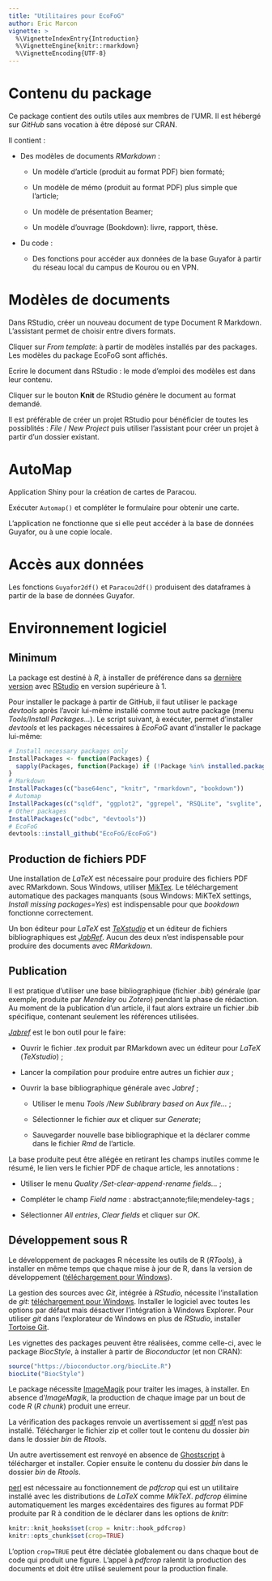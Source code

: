 ```yaml
---
title: "Utilitaires pour EcoFoG"
author: Eric Marcon
vignette: >
  %\VignetteIndexEntry{Introduction}
  %\VignetteEngine{knitr::rmarkdown}
  %\VignetteEncoding{UTF-8}
---
```


# Contenu du package

Ce package contient des outils utiles aux membres de l'UMR.
Il est hébergé sur _GitHub_ sans vocation à être déposé sur CRAN.

Il contient :

- Des modèles de documents _RMarkdown_ :

    - Un modèle d'article (produit au format PDF) bien formaté;

    - Un modèle de mémo (produit au format PDF) plus simple que l'article;

    - Un modèle de présentation Beamer;
    
    - Un modèle d'ouvrage (Bookdown): livre, rapport, thèse.
    
- Du code :

    - Des fonctions pour accéder aux données de la base Guyafor à partir du réseau local du campus de Kourou ou en VPN.


# Modèles de documents

Dans RStudio, créer un nouveau document de type Document R Markdown. 
L'assistant permet de choisir entre divers formats.

Cliquer sur _From template_: à partir de modèles installés par des packages. 
Les modèles du package EcoFoG sont affichés.

Ecrire le document dans RStudio : le mode d'emploi des modèles est dans leur contenu. 

Cliquer sur le bouton **Knit** de RStudio génère le document au format demandé.

Il est préférable de créer un projet RStudio pour bénéficier de toutes les possiblités : _File_ / _New Project_ puis utiliser l'assistant pour créer un projet à partir d'un dossier existant.


# AutoMap

Application Shiny pour la création de cartes de Paracou.

Exécuter `Automap()` et compléter le formulaire pour obtenir une carte.

L'application ne fonctionne que si elle peut accéder à la base de données Guyafor, ou à une copie locale.


# Accès aux données

Les fonctions `Guyafor2df()` et `Paracou2df()` produisent des dataframes à partir de la base de données Guyafor.


# Environnement logiciel

## Minimum

La package est destiné à _R_, à installer de préférence dans sa [dernière version](https://cran.r-project.org/) avec [RStudio](https://www.rstudio.com/products/rstudio/download/#download) en version supérieure à 1.

Pour installer le package à partir de GitHub, il faut utiliser le package _devtools_ après l'avoir lui-même installé comme tout autre package (menu _Tools/Install Packages..._).
Le script suivant, à exécuter, permet d'installer _devtools_ et les packages nécessaires à _EcoFoG_ avant d'installer le package lui-même:

```r
# Install necessary packages only
InstallPackages <- function(Packages) {
  sapply(Packages, function(Package) if (!Package %in% installed.packages()[, 1]) {install.packages(Package)})
}
# Markdown
InstallPackages(c("base64enc", "knitr", "rmarkdown", "bookdown"))
# Automap
InstallPackages(c("sqldf", "ggplot2", "ggrepel", "RSQLite", "svglite", "shiny", "shinyjs", "shinycssloaders"))
# Other packages
InstallPackages(c("odbc", "devtools"))
# EcoFoG
devtools::install_github("EcoFoG/EcoFoG")
```

## Production de fichiers PDF

Une installation de _LaTeX_ est nécessaire pour produire des fichiers PDF avec RMarkdown.
Sous Windows, utiliser [MikTex](https://miktex.org/download).
Le téléchargement automatique des packages manquants (sous Windows: MiKTeX settings, _Install missing packages=Yes_) est indispensable pour que _bookdown_ fonctionne correctement.

Un bon éditeur pour _LaTeX_ est [_TeXstudio_](https://www.texstudio.org/) et un éditeur de fichiers bibliographiques est [_JabRef_](http://www.jabref.org/).
Aucun des deux n'est indispensable pour produire des documents avec _RMarkdown_.


## Publication

Il est pratique d'utiliser une base bibliographique (fichier _.bib_) générale (par exemple, produite par _Mendeley_ ou _Zotero_) pendant la phase de rédaction.
Au moment de la publication d'un article, il faut alors extraire un fichier _.bib_ spécifique, contenant seulement les références utilisées.

[_Jabref_](http://www.jabref.org/) est le bon outil pour le faire:

- Ouvrir le fichier _.tex_ produit par RMarkdown avec un éditeur pour _LaTeX_ (_TeXstudio_) ;

- Lancer la compilation pour produire entre autres un fichier _aux_ ;

- Ouvrir la base bibliographique générale avec _Jabref_ ;

    - Utiliser le menu _Tools /New Sublibrary based on Aux file..._ ;
    
    - Sélectionner le fichier _aux_ et cliquer sur _Generate_;
    
    - Sauvegarder nouvelle base bibliographique et la déclarer comme dans le fichier _Rmd_ de l'article.
    
La base produite peut être allégée en retirant les champs inutiles comme le résumé, le lien vers le fichier PDF de chaque article, les annotations :

- Utiliser le menu _Quality /Set-clear-append-rename fields..._ ;

- Compléter le champ _Field name_ : abstract;annote;file;mendeley-tags ;

- Sélectionner _All entries_,  _Clear fields_ et cliquer sur _OK_.


## Développement sous R

Le développement de packages R nécessite les outils de R (_RTools_), à installer en même temps que chaque mise à jour de R, dans la version de développement ([téléchargement pour Windows](https://cran.r-project.org/bin/windows/Rtools/)).

La gestion des sources avec _Git_, intégrée à _RStudio_, nécessite l'installation de _git_: [téléchargement pour Windows](https://git-for-windows.github.io/).
Installer le logiciel avec toutes les options par défaut mais désactiver l'intégration à Windows Explorer.
Pour utiliser _git_ dans l'explorateur de Windows en plus de _RStudio_, installer [Tortoise Git](https://tortoisegit.org/download/).

Les vignettes des packages peuvent être réalisées, comme celle-ci, avec le package _BiocStyle_, à installer à partir de _Bioconductor_ (et non CRAN):

```r
source("https://bioconductor.org/biocLite.R")
biocLite("BiocStyle")
```

Le package nécessite [ImageMagik](https://www.imagemagick.org/) pour traiter les images, à installer.
En absence d'_ImageMagik_, la production de chaque image par un bout de code _R_ (_R chunk_) produit une erreur.

La vérification des packages renvoie un avertissement si [qpdf](https://sourceforge.net/projects/qpdf/) n'est pas installé.
Télécharger le fichier zip et coller tout le contenu du dossier _bin_ dans le dossier _bin_ de _Rtools_.

Un autre avertissement est renvoyé en absence de [Ghostscript](https://www.ghostscript.com/) à télécharger et installer.
Copier ensuite le contenu du dossier _bin_ dans le dossier _bin_ de _Rtools_.

[perl](https://www.perl.org/) est nécessaire au fonctionnement de _pdfcrop_ qui est un utilitaire installé avec les distributions de _LaTeX_ comme _MikTeX_.
_pdfcrop_ élimine automatiquement les marges excédentaires des figures au format PDF produite par R à condition de le déclarer dans les options de _knitr_: 

```r
knitr::knit_hooks$set(crop = knitr::hook_pdfcrop)
knitr::opts_chunk$set(crop=TRUE)
```
L'option `crop=TRUE` peut être déclatée globalement ou dans chaque bout de code qui produit une figure.
L'appel à _pdfcrop_ ralentit la production des documents et doit être utilisé seulement pour la production finale.
